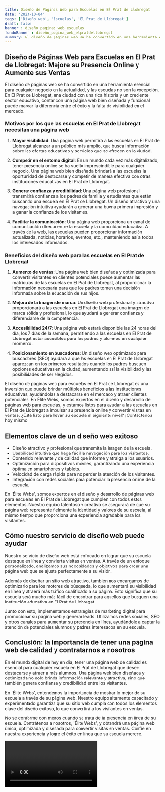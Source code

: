 ```yaml
---
title: Diseño de Páginas Web para Escuelas en El Prat de Llobregat
date: '2023-10-04'
tags: ['Diseño web', 'Escuelas', 'El Prat de Llobregat']
draft: false
banner : diseño_paginas_web_escuelas
fondoBanner : diseño_pagina_web_elpratdellobregat
summary: El diseño de páginas web se ha convertido en una herramienta esencial para cualquier negocio en la actualidad, y las escuelas no son la excepción. En El Prat de Llobregat, una ciudad con una rica historia y un creciente sector educativo, contar con una página web bien diseñada y funcional puede marcar la diferencia entre el éxito y la falta de visibilidad en el mercado.
---
```


## **Diseño de Páginas Web para Escuelas en El Prat de Llobregat: Mejore su Presencia Online y Aumente sus Ventas**

El diseño de páginas web se ha convertido en una herramienta esencial para cualquier negocio en la actualidad, y las escuelas no son la excepción. En El Prat de Llobregat, una ciudad con una rica historia y un creciente sector educativo, contar con una página web bien diseñada y funcional puede marcar la diferencia entre el éxito y la falta de visibilidad en el mercado.

### **Motivos por los que las escuelas en El Prat de Llobregat necesitan una página web**

1. **Mayor visibilidad**: Una página web permitirá a las escuelas en El Prat de Llobregat alcanzar a un público más amplio, que busca información sobre las ofertas educativas y servicios que se ofrecen en la ciudad.

2. **Competir en el entorno digital**: En un mundo cada vez más digitalizado, tener presencia online se ha vuelto imprescindible para cualquier negocio. Una página web bien diseñada brindará a las escuelas la oportunidad de destacarse y competir de manera efectiva con otras instituciones educativas en El Prat de Llobregat.

3. **Generar confianza y credibilidad**: Una página web profesional transmitirá confianza a los padres de familia y estudiantes que están buscando una escuela en El Prat de Llobregat. Un diseño atractivo y una navegación intuitiva ayudarán a generar una buena primera impresión y a ganar la confianza de los visitantes.

4. **Facilitar la comunicación**: Una página web proporciona un canal de comunicación directo entre la escuela y la comunidad educativa. A través de la web, las escuelas pueden proporcionar información actualizada, noticias, horarios, eventos, etc., manteniendo así a todos los interesados informados.

### **Beneficios del diseño web para las escuelas en El Prat de Llobregat**

1. **Aumento de ventas**: Una página web bien diseñada y optimizada para convertir visitantes en clientes potenciales puede aumentar las matrículas de las escuelas en El Prat de Llobregat, al proporcionar la información necesaria para que los padres tomen una decisión informada sobre la educación de sus hijos.

2. **Mejora de la imagen de marca**: Un diseño web profesional y atractivo proporcionará a las escuelas en El Prat de Llobregat una imagen de marca sólida y profesional, lo que ayudará a generar confianza y diferenciarse de la competencia.

3. **Accesibilidad 24/7**: Una página web estará disponible las 24 horas del día, los 7 días de la semana, permitiendo a las escuelas en El Prat de Llobregat estar accesibles para los padres y alumnos en cualquier momento.

4. **Posicionamiento en buscadores**: Un diseño web optimizado para buscadores (SEO) ayudará a que las escuelas en El Prat de Llobregat aparezcan en los primeros resultados cuando los padres busquen opciones educativas en la ciudad, aumentando así la visibilidad y las posibilidades de ser elegidos.

El diseño de páginas web para escuelas en El Prat de Llobregat es una inversión que puede brindar múltiples beneficios a las instituciones educativas, ayudándolas a destacarse en el mercado y atraer clientes potenciales. En Élite Webs, somos expertos en el diseño y desarrollo de páginas web para escuelas, y estamos listos para ayudar a las escuelas en El Prat de Llobregat a impulsar su presencia online y convertir visitas en ventas. ¿Está listo para llevar su escuela al siguiente nivel? ¡Contáctenos hoy mismo!

<GifSeo />

<Cta />

## Elementos clave de un diseño web exitoso

- Diseño atractivo y profesional que transmita la imagen de la escuela.
- Usabilidad intuitiva que haga fácil la navegación para los visitantes.
- Contenido relevante y de calidad que informe y atraiga a los usuarios.
- Optimización para dispositivos móviles, garantizando una experiencia óptima en smartphones y tablets.
- Velocidad de carga rápida para no perder la atención de los visitantes.
- Integración con redes sociales para potenciar la presencia online de la escuela.

En 'Élite Webs', somos expertos en el diseño y desarrollo de páginas web para escuelas en El Prat de Llobregat que cumplen con todos estos elementos. Nuestro equipo talentoso y creativo se asegurará de que su página web represente fielmente la identidad y valores de su escuela, al mismo tiempo que proporciona una experiencia agradable para los visitantes.

## Cómo nuestro servicio de diseño web puede ayudar

Nuestro servicio de diseño web está enfocado en lograr que su escuela destaque en línea y convierta visitas en ventas. A través de un enfoque personalizado, analizamos sus necesidades y objetivos para crear una página web que se ajuste perfectamente a su visión.

Además de diseñar un sitio web atractivo, también nos encargamos de optimizarlo para los motores de búsqueda, lo que aumentará su visibilidad en línea y atraerá más tráfico cualificado a su página. Esto significa que su escuela será mucho más fácil de encontrar para aquellos que busquen una institución educativa en El Prat de Llobregat.

Junto con esto, implementamos estrategias de marketing digital para promocionar su página web y generar leads. Utilizamos redes sociales, SEO y otros canales para aumentar su presencia en línea, ayudándole a captar la atención de potenciales alumnos y padres interesados en su escuela.

## Conclusión: la importancia de tener una página web de calidad y contratarnos a nosotros

En el mundo digital de hoy en día, tener una página web de calidad es esencial para cualquier escuela en El Prat de Llobregat que desee destacarse y atraer a más alumnos. Una página web bien diseñada y optimizada no solo brinda información relevante y atractiva, sino que también genera confianza y credibilidad entre los visitantes.

En 'Élite Webs', entendemos la importancia de mostrar lo mejor de su escuela a través de su página web. Nuestro equipo altamente capacitado y experimentado garantiza que su sitio web cumpla con todos los elementos clave del diseño exitoso, lo que convertirá a los visitantes en ventas.

No se conforme con menos cuando se trata de la presencia en línea de su escuela. Contrátenos a nosotros, 'Élite Webs', y obtendrá una página web única, optimizada y diseñada para convertir visitas en ventas. Confíe en nuestra experiencia y logre el éxito en línea que su escuela merece.

<Video />

<CtaBot job='Escuelas' city='El Prat de Llobregat'/>

<Gmaps query='El Prat de Llobregat+españa+maps' />